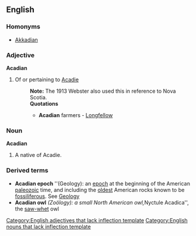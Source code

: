 ==English==

===Homonyms===
*[[Akkadian]]

===Adjective===
'''Acadian'''

# Of or pertaining to [[Acadie]]
#:'''Note:''' The 1913 Webster also used this in reference to Nova Scotia.
#:'''Quotations'''
#:*'''Acadian''' farmers - [[Longfellow]]

===Noun===
'''Acadian'''

# A native of Acadie.

===Derived terms===
*'''Acadian epoch''' ''(Geology): an [[epoch]] at the beginning of the American [[paleozoic]] time, and including the [[oldest]] American rocks known to be [[fossiliferous]]. See [[Geology]]
*'''Acadian owl''' ''(Zoölogy): a small North American owl, ''Nyctule Acadica'', the [[saw-whet]] owl

[[Category:English adjectives that lack inflection template]]
[[Category:English nouns that lack inflection template]]